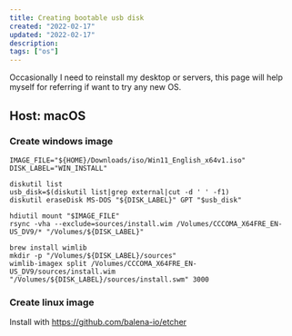 ```yaml
---
title: Creating bootable usb disk
created: "2022-02-17"
updated: "2022-02-17"
description:
tags: ["os"]
---
```


Occasionally I need to reinstall my desktop or servers, this page will help myself for referring if want to try any new OS.

## Host: macOS

### Create windows image

```shell
IMAGE_FILE="${HOME}/Downloads/iso/Win11_English_x64v1.iso"
DISK_LABEL="WIN_INSTALL"

diskutil list
usb_disk=$(diskutil list|grep external|cut -d ' ' -f1)
diskutil eraseDisk MS-DOS "${DISK_LABEL}" GPT "$usb_disk"

hdiutil mount "$IMAGE_FILE"
rsync -vha --exclude=sources/install.wim /Volumes/CCCOMA_X64FRE_EN-US_DV9/* "/Volumes/${DISK_LABEL}"

brew install wimlib
mkdir -p "/Volumes/${DISK_LABEL}/sources"
wimlib-imagex split /Volumes/CCCOMA_X64FRE_EN-US_DV9/sources/install.wim "/Volumes/${DISK_LABEL}/sources/install.swm" 3000
```

### Create linux image

Install with https://github.com/balena-io/etcher
